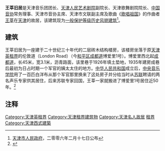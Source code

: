 {{天津历史风貌建筑 |
省区市 = 天津市 |
名称 = 王莘旧居 |
图片 = [[File:成都道博爱里1号.jpg|200px]]  |
编号 = 0130166 |
等级 = 一般保护 |
时代 = 1935年|
所在 = [[天津市|天津市]][[和平区_(天津市)|和平区]] |
公布 = 2006年2月17日| 
}}
'''王莘旧居'''是天津音乐团团长、[[天津人民艺术剧院|天津人民艺术剧院]]副院长、天津歌舞剧院院长、[[中国音协|中国音协]]常务理事、天津市音协主席、天津市文联副主席及歌曲《[[歌唱祖国|歌唱祖国]]》的作曲者[[王莘|王莘]]在[[天津|天津]]的故居，该建筑现为[[天津历史风貌建筑|一般保护等级历史风貌建筑]]<ref>[[天津市人民政府|天津市人民政府]]，二零零六年二月十七日公布</ref>。

== 建筑 ==
王莘旧居为一座建于二十世纪三十年代的二层砖木结构楼房，该楼房坐落于原[[天津英租界|天津英租界]]的伦敦道（London Road）（今[[和平区_(天津市)|和平区]][[成都道_(天津)|成都道]]博爱里1号）。博爱里西北起[[成都道_(天津)|成都道]]，长45米，宽3.1米，沥青路面，该里巷于1926年填土垫地，1935年建房成巷后最初为日占时期一个军官的姨太太住的地方。[[中华人民共和国|中华人民共和国]]成立后，[[中央音乐学院|中央音乐学院]]用了一百匹白洋布从那个军官那里换来了这处房子并分给当时从[[苏联|苏联]]聘请的两名声乐专家供其居住，后来苏联专家回国，王莘一家就搬进了博爱里1号居住近50年。<ref>{{Cite web |url=http://news.enorth.com.cn/system/2010/06/30/004809212.shtml |title=天津小洋楼成都道博爱里:人民音乐家的生命恋曲 |accessdate=2014-02-05 |archive-date=2014-02-21 |archive-url=https://web.archive.org/web/20140221090840/http://news.enorth.com.cn/system/2010/06/30/004809212.shtml |dead-url=no }}</ref>

== 注释 ==
<div class="references-small">
<references></references>
</div>

{{天津市名人故居}}

[[Category:天津英租界|Category:天津英租界]]
[[Category:天津租界建筑物|Category:天津租界建筑物]]
[[Category:天津名人故居|Category:天津名人故居]]
[[Category:中国近代建筑|租界]]
[[Category:天津西式建築|Category:天津西式建築]]